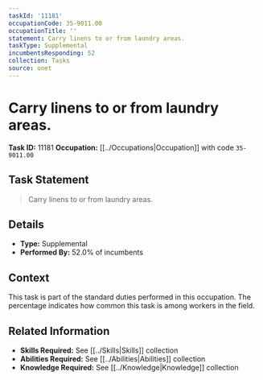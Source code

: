 ```yaml
---
taskId: '11181'
occupationCode: 35-9011.00
occupationTitle: ''
statement: Carry linens to or from laundry areas.
taskType: Supplemental
incumbentsResponding: 52
collection: Tasks
source: onet
---
```

# Carry linens to or from laundry areas.

**Task ID:** 11181
**Occupation:** [[../Occupations|Occupation]] with code `35-9011.00`

## Task Statement

> Carry linens to or from laundry areas.

## Details

- **Type:** Supplemental
- **Performed By:** 52.0% of incumbents

## Context

This task is part of the standard duties performed in this occupation. The percentage indicates how common this task is among workers in the field.

## Related Information

- **Skills Required:** See [[../Skills|Skills]] collection
- **Abilities Required:** See [[../Abilities|Abilities]] collection
- **Knowledge Required:** See [[../Knowledge|Knowledge]] collection
